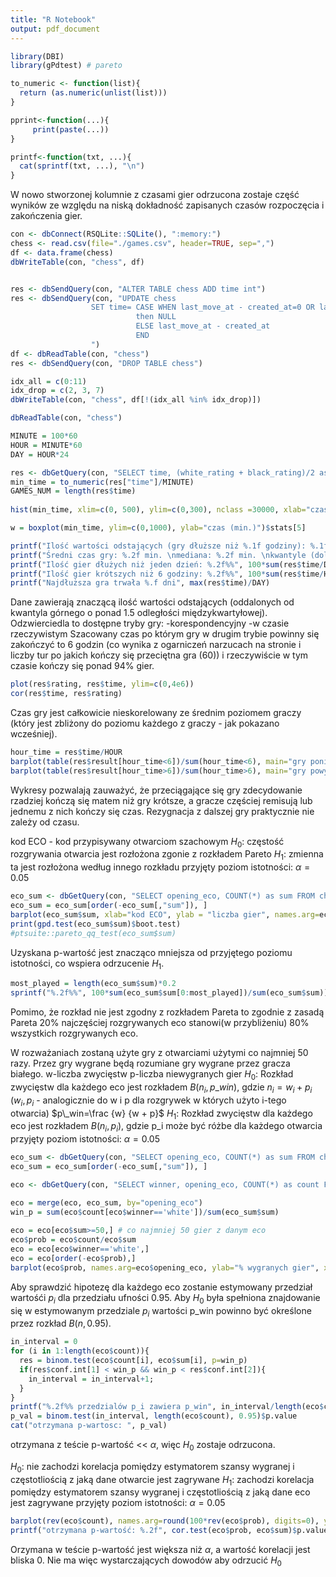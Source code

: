```yaml
---
title: "R Notebook"
output: pdf_document
---
```


```r
library(DBI)
library(gPdtest) # pareto

to_numeric <- function(list){
  return (as.numeric(unlist(list)))
}

pprint<-function(...){
     print(paste(...))
}

printf<-function(txt, ...){
  cat(sprintf(txt, ...), "\n")
}
```

\section{Wczytywanie danych}
W nowo stworzonej kolumnie z czasami gier odrzucona zostaje część wyników ze względu na niską dokładność zapisanych czasów rozpoczęcia i zakończenia gier.
```r
con <- dbConnect(RSQLite::SQLite(), ":memory:")
chess <- read.csv(file="./games.csv", header=TRUE, sep=",")
df <- data.frame(chess) 
dbWriteTable(con, "chess", df)


res <- dbSendQuery(con, "ALTER TABLE chess ADD time int")
res <- dbSendQuery(con, "UPDATE chess
                  SET time= CASE WHEN last_move_at - created_at=0 OR last_move_at - created_at=10000000
                            then NULL
                            ELSE last_move_at - created_at
                            END
                  ")
df <- dbReadTable(con, "chess")
res <- dbSendQuery(con, "DROP TABLE chess")

idx_all = c(0:11)
idx_drop = c(2, 3, 7)
dbWriteTable(con, "chess", df[!(idx_all %in% idx_drop)])

dbReadTable(con, "chess")
```

\section{Analiza czasu gry}
```r
MINUTE = 100*60
HOUR = MINUTE*60
DAY = HOUR*24

res <- dbGetQuery(con, "SELECT time, (white_rating + black_rating)/2 as rating, victory_status as result  FROM chess WHERE time is not null")
min_time = to_numeric(res["time"]/MINUTE)
GAMES_NUM = length(res$time)
                      
hist(min_time, xlim=c(0, 500), ylim=c(0,300), nclass =30000, xlab="czas (min.)", ylab="liczba gier", main="")

w = boxplot(min_time, ylim=c(0,1000), ylab="czas (min.)")$stats[5]

printf("Ilość wartości odstających (gry dłuższe niż %.1f godziny): %.1f%%", w/60,100*sum(min_time > w)/GAMES_NUM)
printf("Średni czas gry: %.2f min. \nmediana: %.2f min. \nkwantyle (dolny i górny): %.2f min.  %.2f min.", mean(min_time), median(min_time), quantile(min_time)[2], quantile(min_time)[4])
printf("Ilość gier dłużych niż jeden dzień: %.2f%%", 100*sum(res$time/DAY > 1)/GAMES_NUM)
printf("Ilość gier krótszych niż 6 godziny: %.2f%%", 100*sum(res$time/HOUR < 6)/GAMES_NUM)
printf("Najdłuższa gra trwała %.f dni", max(res$time)/DAY)
```
Dane zawierają znaczącą ilość wartości odstających (oddalonych od kwantyla górnego o ponad 1.5 odległości międzykwartyłowej). Odzwierciedla to dostępne tryby gry:\newline
-korespondencyjny\newline
-w czasie rzeczywistym\newline
Szacowany czas po którym gry w drugim trybie powinny się zakończyć to 6 godzin (co wynika z ogarniczeń narzucach na stronie i liczby tur po jakich kończy się przeciętna gra (60)) i rzeczywiście w tym czasie kończy się ponad 94% gier.\newline\newline


```r
plot(res$rating, res$time, ylim=c(0,4e6))
cor(res$time, res$rating)
```
Czas gry jest całkowicie nieskorelowany ze średnim poziomem graczy (który jest zbliżony do poziomu każdego z graczy - jak pokazano wcześniej).


```r
hour_time = res$time/HOUR
barplot(table(res$result[hour_time<6])/sum(hour_time<6), main="gry poniżej 6 godzin", ylab="% gier", xlab="wynik", ylim=c(0,0.6))
barplot(table(res$result[hour_time>6])/sum(hour_time>6), main="gry powyżej 6 godzin", ylab="% gier", xlab="wynik", ylim=c(0,0.6))
```
Wykresy pozwalają zauważyć, że przeciągające się gry zdecydowanie rzadziej kończą się matem niż gry krótsze, a gracze częściej remisują lub jednemu z nich kończy się czas. \newline
Rezygnacja z dalszej gry praktycznie nie zależy od czasu.



\section{Analiza otwarć}
kod ECO - kod przypisywany otwarciom szachowym\newline
$H_0$: częstość rozgrywania otwarcia jest rozłożona zgonie z rozkładem Pareto\newline
$H_1$: zmienna ta jest rozłożona według innego rozkładu\newline
przyjęty poziom istotności: $\alpha=0.05$
```r
eco_sum <- dbGetQuery(con, "SELECT opening_eco, COUNT(*) as sum FROM chess WHERE opening_eco is not null GROUP BY opening_eco") 
eco_sum = eco_sum[order(-eco_sum[,"sum"]), ]
barplot(eco_sum$sum, xlab="kod ECO", ylab = "liczba gier", names.arg=eco_sum$opening_eco)
print(gpd.test(eco_sum$sum)$boot.test)
#ptsuite::pareto_qq_test(eco_sum$sum)
```
Uzyskana p-wartość jest znacząco mniejsza od przyjętego poziomu istotności, co wspiera odrzucenie $H_1$.

```r
most_played = length(eco_sum$sum)*0.2
sprintf("%.2f%%", 100*sum(eco_sum$sum[0:most_played])/sum(eco_sum$sum))
```
Pomimo, że rozkład nie jest zgodny z rozkładem Pareta to zgodnie z zasadą Pareta 20% najczęściej rozgrywanych eco stanowi(w przybliżeniu) 80% wszystkich rozgrywanych eco.\newline\newline

\subsection*{Zwycięstwa względem otwarć}
W rozważaniach zostaną użyte gry z otwarciami użytymi co najmniej 50 razy.\newline
Przez gry wygrane będą rozumiane gry wygrane przez gracza białego.\newline
w-liczba zwycięstw\newline
p-liczba niewygranych gier\newline
$H_0$: Rozkład zwycięstw dla każdego eco jest rozkładem $B(n_i, p\_win)$, gdzie\newline
$n_i=w_i+p_i$ ($w_i,p_i$ - analogicznie do w i p dla rozgrywek w których użyto i-tego otwarcia)\newline 
$p\_win=\frac {w} {w + p}$ \newline
$H_1$: Rozkład zwycięstw dla każdego eco jest rozkładem $B(n_i, p_i)$, gdzie p_i może być różbe dla każdego otwarcia\newline
przyjęty poziom istotności: $\alpha=0.05$
```r
eco_sum <- dbGetQuery(con, "SELECT opening_eco, COUNT(*) as sum FROM chess WHERE opening_eco is not null GROUP BY opening_eco") 
eco_sum = eco_sum[order(-eco_sum[,"sum"]), ]

eco <- dbGetQuery(con, "SELECT winner, opening_eco, COUNT(*) as count FROM chess WHERE opening_eco is not null GROUP BY opening_eco, winner") 

eco = merge(eco, eco_sum, by="opening_eco")
win_p = sum(eco$count[eco$winner=='white'])/sum(eco_sum$sum)
  
eco = eco[eco$sum>=50,] # co najmniej 50 gier z danym eco
eco$prob = eco$count/eco$sum
eco = eco[eco$winner=='white',]
eco = eco[order(-eco$prob),]
barplot(eco$prob, names.arg=eco$opening_eco, ylab="% wygranych gier", xlab="kod eco")
```
Aby sprawdzić hipotezę dla każdego eco zostanie estymowany przedział wartośći $p_i$ dla przedziału ufności 0.95. Aby $H_0$ była spełniona znajdowanie się w estymowanym przedziale $p_i$ wartości p_win powinno być określone przez rozkład $B(n, 0.95)$.

```r
in_interval = 0
for (i in 1:length(eco$count)){
  res = binom.test(eco$count[i], eco$sum[i], p=win_p)
  if(res$conf.int[1] < win_p && win_p < res$conf.int[2]){
    in_interval = in_interval+1;
  }
}
printf("%.2f%% przedzialów p_i zawiera p_win", in_interval/length(eco$count)*100)
p_val = binom.test(in_interval, length(eco$count), 0.95)$p.value
cat("otrzymana p-wartosc: ", p_val)
```
otrzymana z teście p-wartość << $\alpha$, więc $H_0$ zostaje odrzucona.\newline\newline


$H_0$: nie zachodzi korelacja pomiędzy estymatorem szansy wygranej i częstotliością z jaką dane otwarcie jest zagrywane\newline
$H_1$: zachodzi korelacja pomiędzy estymatorem szansy wygranej i częstotliością z jaką dane eco jest zagrywane\newline
przyjęty poziom istotności: $\alpha=0.05$
```r
barplot(rev(eco$count), names.arg=round(100*rev(eco$prob), digits=0), ylab="liczba gier", xlab="% wygranch")
printf("otrzymana p-wartość: %.2f", cor.test(eco$prob, eco$sum)$p.value)
```

Orzymana w teście p-wartość jest większa niż $\alpha$, a wartość korelacji jest bliska 0. Nie ma więc wystarczających dowodów aby odrzucić $H_0$\newline